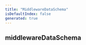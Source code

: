 ```yaml
---
title: "MiddlewareDataSchema"
isDefaultIndex: false
generated: true
---
```



<!-- This file was generated from the CommandKit source. Do not modify. Instead, re-run the "docgen" script -->


## middlewareDataSchema

<GenerationInfo sourceFile="packages/commandkit/src/app/handlers/AppCommandHandler.ts" sourceLine="82" packageName="commandkit" />



